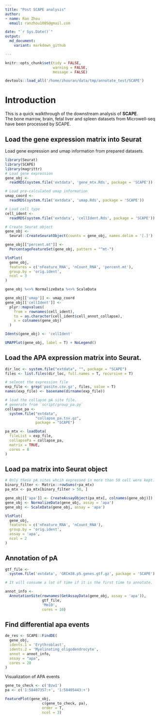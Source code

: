 ```yaml
---
title: "Post SCAPE analysis"
author: 
- name: Ran Zhou
  email: ranzhou1005@gmail.com

date: "`r Sys.Date()`"
output:
  md_document:
    variant: markdown_github

---
```


```r
knitr::opts_chunk$set(tidy = FALSE,
                      warning = FALSE,
                      message = FALSE)

devtools::load_all('/home/zhouran/data/tmp/annotate_test/SCAPE')


```

# Introduction

This is a quick walkthrough of the downstream analysis of **SCAPE**.  
The bone marrow, brain, fetal liver and spleen datasets from Microwell-seq have been processed by SCAPE.


## Load the gene expression matrix into Seurat

Load gene expression and umap information from prepared datasets.


```r
library(Seurat)
library(SCAPE)
library(magrittr)
# Load gene expression
gene_obj <-
  readRDS(system.file('extdata', 'gene_mtx.Rds', package = 'SCAPE'))

# Load pre-calculated umap information
umap_coord <-
  readRDS(system.file('extdata', 'umap.Rds', package = 'SCAPE'))

# Load cell type
cell_ident <-
  readRDS(system.file('extdata', 'cellIdent.Rds', package = 'SCAPE'))

# Create Seurat object
gene_obj <-
  Seurat::CreateSeuratObject(counts = gene_obj, names.delim = '[.]')
```


```r
gene_obj[["percent.mt"]] <-
  PercentageFeatureSet(gene_obj, pattern = "^mt-")

VlnPlot(
  gene_obj,
  features = c('nFeature_RNA', 'nCount_RNA', 'percent.mt'),
  group.by = 'orig.ident',
  ncol = 3
)

```

```r
gene_obj %<>% NormalizeData %<>% ScaleData

gene_obj[['umap']] <- umap_coord
gene_obj[['cellIdent']] <-
  plyr::mapvalues(
    from = rownames(cell_ident),
    to = as.character(cell_ident$cell_annot_collapse),
    x = colnames(gene_obj)
  )

Idents(gene_obj) <- 'cellIdent'

UMAPPlot(gene_obj, label = T) + NoLegend()

```


## Load the APA expression matrix into Seurat.


```r


dir_loc <- system.file("extdata", "", package = "SCAPE")
files <- list.files(dir_loc, full.names = T, recursive = T)

# selecet the expression file
exp_file <- grep('pasite.csv.gz', files, value = T)
names(exp_file) <- basename(dirname(exp_file))

# load the collapse pA site file.
# generate from `script/group_pa.py`
collapse_pa <-
  system.file("extdata",
              "collapse_pa.tsv.gz",
              package = "SCAPE")

pa_mtx <- loadData(
  fileList = exp_file,
  collapsePa = collapse_pa,
  matrix = TRUE,
  cores = 8
)

```

## Load pa matrix into Seurat object

```r
# Only these pA sites whcih expressed in more than 50 cell were kept.
binary_filter <- Matrix::rowSums(+pa_mtx)
pa_mtx <- pa_mtx[binary_filter > 50, ]

gene_obj[['apa']] <- CreateAssayObject(pa_mtx[, colnames(gene_obj)])
gene_obj <- NormalizeData(gene_obj, assay = 'apa')
gene_obj <- ScaleData(gene_obj, assay = 'apa')

```


```r

VlnPlot(
  gene_obj,
  features = c('nFeature_RNA', 'nCount_RNA'),
  group.by = 'orig.ident',
  assay = 'apa',
  ncol = 2
)

```


## Annotation of pA

```r

gtf_file <-
  system.file('extdata', 'GRCm38.p5.genes.gtf.gz', package = 'SCAPE')

# It will consume a lot of time if it is the first time to annotate.

annot_info <-
  AnnotationSite(rownames(GetAssayData(gene_obj, assay = 'apa')),
                 gtf_file,
                 'Mm10',
                 cores = 10)

```
<!-- ## calculate and classify psi -->

<!-- ```{r} -->

<!-- gene_obj <- -->
<!--   psi(gene_obj, -->
<!--       annot = annot_info, -->
<!--       chunk = 4000, -->
<!--       cores = 4) -->

<!-- pa_cate <- psiCate(gene_obj, annot_info) -->

<!-- ``` -->


## Find differential apa events

```r

de_res <- SCAPE::FindDE(
  gene_obj,
  idents.1 = 'Erythroblast',
  idents.2 = 'Myelinating_oligodendrocyte',
  annot = annot_info,
  assay = "apa",
  cores = 20
)


```


Visualization of APA events


```r

gene_to_check <- c('Bzw1')
pa <- c('1:58407357:+', '1:58405443:+')

FeaturePlot(gene_obj,
                 c(gene_to_check, pa),
                 order = T,
                 ncol = 3)


```
